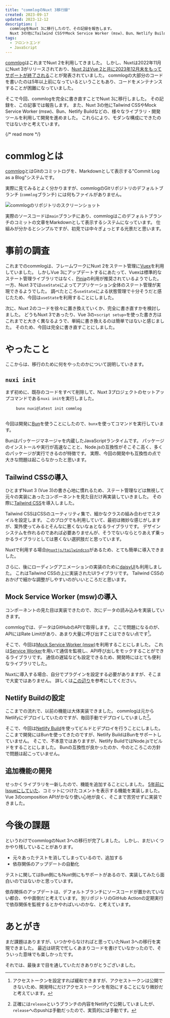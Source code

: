 ```yaml
---
title: "commlogのNuxt 3移行録"
created: 2023-09-17
updated: 2023-12-12
description: |
  commlogをNuxt 3に移行したので、その記録を報告します。
  Nuxt 3の他にTailwind CSSやMock Service Worker (msw)、Bun、Netlify Buildなど様々なライブラリ・開発ツールを利用し、これまでよりもモダンな構成にできたのではないかと思います。
tags:
  - フロントエンド
  - JavaScript
---
```


[commlog](https://commlog.quine.codes)はこれまでNuxt 2を利用してきました。
しかし、Nuxtは2022年11月にNuxt 3がリリースされており、[Nuxt 2はVue 2と共に2023年12月末をもってサポートが終了される](https://v2.nuxt.com/lts)ことが発表されていました。
commlogの大部分のコードを書いたのは5年以上前になっているということもあり、コードをメンテナンスすることが困難になっていました。

そこで今回、commlogを完全に書き直すことでNuxt 3に移行しました。
その記録を、この記事では報告します。
また、Nuxt 3の他にTailwind CSSやMock Service Worker (msw)、Bun、Netlify Buildなどの、様々なライブラリ・開発ツールを利用して開発を進めました。
これらにより、モダンな構成にできたのではないかと考えています。

{/* read more */}



# commlogとは

[commlog](https://commlog.quine.codes)とはGitのコミットログを、Markdownとして表示する"Commit Log as a Blog"システムです。

実際に見てみるとよく分かりますが、commlogのGitリポジトリのデフォルトブランチ (`commlog`ブランチ) には何もファイルがありません。

<Image src={commlogRepoImage} alt="commlogのリポジトリのスクリーンショット" />

実際のソースコードは`main`ブランチにあり、commlogはこのデフォルトブランチのコミットの文章をMarkdownとして表示するシステムになっています。
仕組みが分かるとシンプルですが、初見では中々ぎょっとする光景だと思います。

# 事前の調査

これまでのcommlogは、フレームワークにNuxt 2をステート管理に[Vuex](https://vuex.vuejs.org)を利用していました。
しかしVue 3にアップデートするにあたって、Vuexは標準的なステート管理ライブラリではなく、[Pinia](https://pinia.vuejs.org)の利用が推奨されているようでした。
一方、Nuxt 3では`useState`によってアプリケーション全体のステート管理が実現できるようでした。
調べたところ`useState`による状態管理で十分そうだと感じたため、今回は`useState`を利用することにしました。

次に、Nuxt 2のコードを徐々に置き換えていくか、完全に書き直すかを検討しました。
どうもNuxt 3であったり、Vue 3の`<script setup>`を使った書き方はこれまでと大きく異なるようで、単純に書き換えるのは簡単ではないと感じました。
そのため、今回は完全に書き直すことにしました。

# やったこと

ここからは、移行のために何をやったのかについて説明していきます。

## `nuxi init`

まず初めに、既存のコードをすべて削除して、Nuxt 3プロジェクトのセットアップコマンドである`nuxi init`を実行しました。

<div class="not-prose mockup-code">
  <pre data-prefix="$">
    <code>bunx nuxi@latest init commlog</code>
  </pre>
</div>

今回は開発に[Bun](https://bun.sh)を使うことにしたので、`bunx`を使ってコマンドを実行しています。

Bunはパッケージマネージャを内蔵したJavaScriptランタイムです。
パッケージのインストールや実行が高速なことと、Node.jsの互換性がそこそこ高く、多くのパッケージが実行できるのが特徴です。
実際、今回の開発中も互換性の点で大きな問題は起こらなかったと思います。

## Tailwind CSSの導入

ひとまずNuxt 3 (Vue 3)の書き心地に慣れるため、ステート管理などは無視して元々の実装にあったコンポーネントを見た目だけ再実装していきました。
その際に[Tailwind CSS](https://tailwindcss.com)を導入しました。

Tailwind CSSはCSSのユーティリティ集で、細かなクラスの組み合わせでスタイルを設定します。
このブログでも利用していて、最初は微妙な感じがしますが、案外使ってみるとそんなに悪くないなぁとなるライブラリです。
デザインシステムを作れるのであれば必要ありませんが、そうでないならとりあえず乗っかるライブラリとしては悪くない選択肢だと思っています。

Nuxtで利用する場合[`@nuxtjs/tailwindcss`](https://tailwindcss.nuxtjs.org)があるため、とても簡単に導入できました。

さらに、後にローディングアニメーションの実装のために[daisyUI](https://daisyui.com)も利用しました。
これはTailwind CSSの上に実装されたUIライブラリです。
Tailwind CSSのおかげで細かな調整がしやすいのがいいところだと思います。

## Mock Service Worker (msw)の導入

コンポーネントの見た目は実装できたので、次にデータの読み込みを実装していきます。

commlogでは、データはGitHubのAPIで取得します。
ここで問題になるのが、APIにはRate Limitがあり、あまり大量に呼び出すことはできない点です[^1]。

[^1]: アクセストークンを設定すれば緩和できますが、アクセストークンは公開できないため、開発時にだけアクセストークンを有効にすることになり微妙だと考えています。

そこで、今回は[Mock Service Worker (msw)](https://mswjs.io)を利用することにしました。
これは[Service Worker](https://developer.mozilla.org/en-US/docs/Web/API/Service_Worker_API)を用いて通信を監視し、API呼び出しをモックすることができるライブラリです。
通信の遅延なども設定できるため、開発時にはとても便利なライブラリでした。

Nuxtに導入する場合、自分でプラグインを設定する必要がありますが、そこまで大変ではありません。
詳しくは[この辺り](https://zenn.dev/harusame0616/articles/d497a84a6cb792)を参考にしてください。

## Netlify Buildの設定

ここまでの流れで、以前の機能は大体実装できました。
commlogは元からNetlifyにデプロイしていたのですが、毎回手動でデプロイしていました[^2]。

[^2]: 正確には`release`というブランチの内容をNetlifyで公開していましたが、`release`へのpushは手動だったので、実質的には手動です。

そこで、今回は[Netlify Build](https://www.netlify.com/products/build/)を使ってビルドとデプロイを行うことにしました。
ここまで開発にはBunを使ってきたのですが、Netlify BuildはBunをサポートしていません。
そこで、不本意ではありますが、Netlify BuildではNode.jsでビルドをすることにしました。
Bunの互換性が良かったのか、今のところこの方針で問題は起こっていません。

## 追加機能の開発

せっかくライブラリを一新したので、機能を追加することにしました。
[5年前にIssueにしていた](https://github.com/makenowjust/commlog/issues/47)、コミットにつけたコメントを表示する機能を実装しました。
Vue 3のcomposition APIがかなり使い心地が良く、そこまで苦労せずに実装できました。

# 今後の課題

というわけでcommlogのNuxt 3への移行が完了しました。
しかし、まだいくつかやり残していることがあります。

- 元々あったテストを消してしまっているので、追加する
- 依存関係のアップデートの自動化

テストに関してはBun側にもNuxt側にもサポートがあるので、実装してみたら面白いのではないかと思っています。

依存関係のアップデートは、デフォルトブランチにソースコードが置かれていない都合、やや面倒だと考えています。
別リポジトリのGitHub Actionの定期実行で依存関係を監視するとかやればいいのかな、と考えています。

# あとがき

まだ課題はありますが、いつかやらなければと思っていたNuxt 3への移行を実現できました。
最近は研究で忙しくあまりコードを書けていなかったので、そういった意味でも楽しかったです。

それでは、最後まで目を通していただきありがとうございました。
